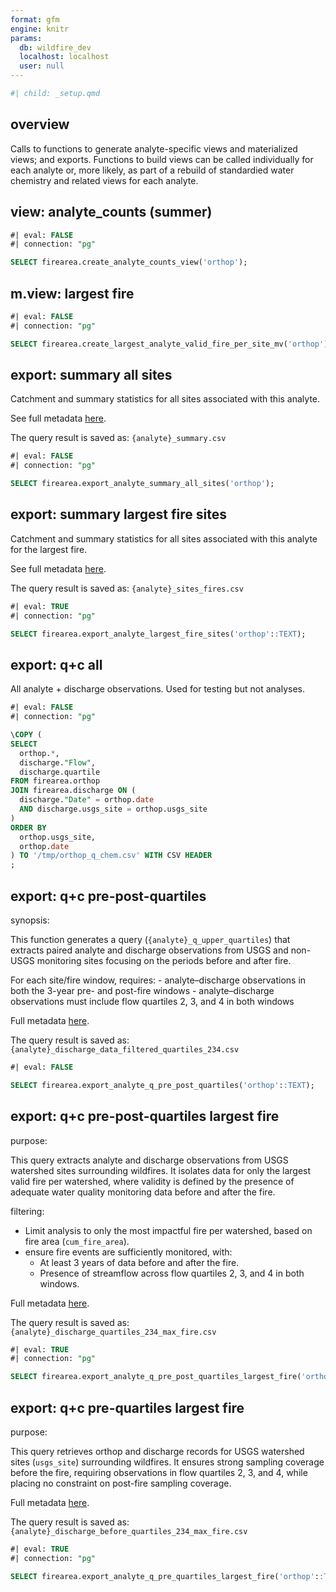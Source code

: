 ```yaml
---
format: gfm
engine: knitr
params:
  db: wildfire_dev
  localhost: localhost
  user: null
---
```


```r
#| child: _setup.qmd
```

## overview

Calls to functions to generate analyte-specific views and materialized views;
and exports. Functions to build views can be called individually for each
analyte or, more likely, as part of a rebuild of standardied water chemistry
and related views for each analyte.


## view: analyte_counts (summer)

```sql
#| eval: FALSE
#| connection: "pg"

SELECT firearea.create_analyte_counts_view('orthop');

```


## m.view: largest fire

```sql
#| eval: FALSE
#| connection: "pg"

SELECT firearea.create_largest_analyte_valid_fire_per_site_mv('orthop');

```


## export: summary all sites

Catchment and summary statistics for all sites associated with this analyte.

See full metadata [here](https://github.com/lter/lter-sparc-fire-arid-streams/blob/main/wildfire_database/wildfire_database_query_summaries.md#fn-export-summary-all-analyte-sites). 

The query result is saved as: `{analyte}_summary.csv`

```sql
#| eval: FALSE
#| connection: "pg"

SELECT firearea.export_analyte_summary_all_sites('orthop');

```


## export: summary largest fire sites

Catchment and summary statistics for all sites associated with this analyte for
the largest fire.

See full metadata [here](https://github.com/lter/lter-sparc-fire-arid-streams/blob/main/wildfire_database/wildfire_database_query_summaries.md#fn-export-summary-largest-fire-sites).

The query result is saved as: `{analyte}_sites_fires.csv`

```sql
#| eval: TRUE
#| connection: "pg"

SELECT firearea.export_analyte_largest_fire_sites('orthop'::TEXT);

```


## export: q+c all

All analyte + discharge observations. Used for testing but not analyses.

```sql
#| eval: FALSE
#| connection: "pg"

\COPY (
SELECT
  orthop.*,
  discharge."Flow",
  discharge.quartile
FROM firearea.orthop
JOIN firearea.discharge ON (
  discharge."Date" = orthop.date
  AND discharge.usgs_site = orthop.usgs_site
)
ORDER BY
  orthop.usgs_site,
  orthop.date
) TO '/tmp/orthop_q_chem.csv' WITH CSV HEADER
;

```


## export: q+c pre-post-quartiles

synopsis:

This function generates a query (`{analyte}_q_upper_quartiles`) that extracts
paired analyte and discharge observations from USGS and non-USGS monitoring
sites focusing on the periods before and after fire.

For each site/fire window, requires:
  - analyte–discharge observations in both the 3-year pre- and post-fire
  windows
  - analyte–discharge observations must include flow quartiles 2, 3, and 4 in
  both windows

Full metadata [here](https://github.com/lter/lter-sparc-fire-arid-streams/blob/main/wildfire_database/wildfire_database_query_summaries.md#export-qc-pre-post-quartiles).

The query result is saved as: `{analyte}_discharge_data_filtered_quartiles_234.csv`

```sql
#| eval: FALSE

SELECT firearea.export_analyte_q_pre_post_quartiles('orthop'::TEXT);

```



## export: q+c pre-post-quartiles largest fire

purpose:

This query extracts analyte and discharge observations from USGS watershed sites
surrounding wildfires. It isolates data for only the largest valid fire per
watershed, where validity is defined by the presence of adequate water quality
monitoring data before and after the fire.

filtering:

- Limit analysis to only the most impactful fire per watershed, based on fire
  area (`cum_fire_area`).
- ensure fire events are sufficiently monitored, with:
  - At least 3 years of data before and after the fire.
  - Presence of streamflow across flow quartiles 2, 3, and 4 in both windows.

Full metadata [here](https://github.com/lter/lter-sparc-fire-arid-streams/blob/main/wildfire_database/wildfire_database_query_summaries.md#fn-export-qc-pre-post-quartiles-largest-fire).

The query result is saved as: `{analyte}_discharge_quartiles_234_max_fire.csv`

```sql
#| eval: TRUE
#| connection: "pg"

SELECT firearea.export_analyte_q_pre_post_quartiles_largest_fire('orthop'::TEXT);

```


## export: q+c pre-quartiles largest fire

purpose:

This query retrieves orthop and discharge records for USGS watershed sites
(`usgs_site`) surrounding wildfires. It ensures strong sampling coverage before
the fire, requiring observations in flow quartiles 2, 3, and 4, while placing no
constraint on post-fire sampling coverage.

Full metadata [here](https://github.com/lter/lter-sparc-fire-arid-streams/blob/main/wildfire_database/wildfire_database_query_summaries.md#export-qc-pre-quartiles-largest-fire).

The query result is saved as: `{analyte}_discharge_before_quartiles_234_max_fire.csv`

```sql
#| eval: TRUE
#| connection: "pg"

SELECT firearea.export_analyte_q_pre_quartiles_largest_fire('orthop'::TEXT);

```
